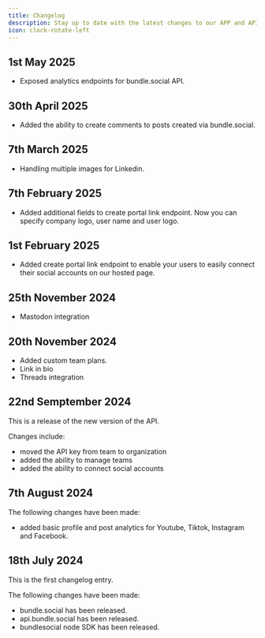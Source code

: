 ```yaml
---
title: Changelog
description: Stay up to date with the latest changes to our APP and API.
icon: clock-rotate-left
---
```


## 1st May 2025
- Exposed analytics endpoints for bundle.social API.

## 30th April 2025
- Added the ability to create comments to posts created via bundle.social.

## 7th March 2025
- Handling multiple images for Linkedin.

## 7th February 2025
- Added additional fields to create portal link endpoint. Now you can specify company logo, user name and user logo.

## 1st February 2025
- Added create portal link endpoint to enable your users to easily connect their social accounts on our hosted page.

## 25th November 2024
- Mastodon integration

## 20th November 2024
- Added custom team plans.
- Link in bio
- Threads integration

## 22nd Semptember 2024
This is a release of the new version of the API.

Changes include:
- moved the API key from team to organization
- added the ability to manage teams
- added the ability to connect social accounts

## 7th August 2024
The following changes have been made:
- added basic profile and post analytics for Youtube, Tiktok, Instagram and Facebook.

## 18th July 2024
This is the first changelog entry.

The following changes have been made:
- bundle.social has been released.
- api.bundle.social has been released.
- bundlesocial node SDK has been released.
